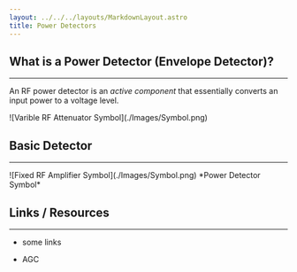 ```yaml
---
layout: ../../../layouts/MarkdownLayout.astro
title: Power Detectors
---
```



## What is a Power Detector (Envelope Detector)?

---

An RF power detector is an *active component* that essentially converts an input
power to a voltage level.

<div class="image_wrapper">
    <PlotWindow amplitude="65"></PlotWindow>
    ![Varible RF Attenuator Symbol](./Images/Symbol.png)
    <PlotWindow amplitude="65"></PlotWindow>
</div>

## Basic Detector

---

<div class="image_wrapper">
![Fixed RF Amplifier Symbol](./Images/Symbol.png)
*Power Detector Symbol*
</div>

## Links / Resources

---

- some links

- AGC